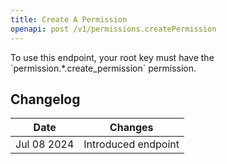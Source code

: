 ```yaml
---
title: Create A Permission
openapi: post /v1/permissions.createPermission
---
```



<Note>
To use this endpoint, your root key must have the `permission.*.create_permission` permission.
</Note>

## Changelog

| Date        | Changes             |
|-------------|---------------------|
| Jul 08 2024 | Introduced endpoint |

